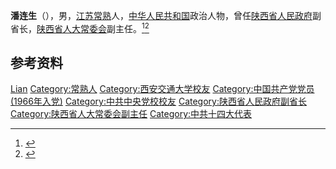 {{Otheruses|other=名为潘连生的其他人物|潘连生}}

'''潘连生'''（{{bd|1945年|11月|}}），男，[[江苏|江苏]][[常熟|常熟]]人，[[中华人民共和国|中华人民共和国]]政治人物，曾任[[陕西省人民政府|陕西省人民政府]]副省长，[[陕西省人大常委会|陕西省人大常委会]]副主任。<ref>{{Cite web|title=潘连生|url=http://www.xjtu.edu.cn/info/1242/398799.htm|accessdate=2020-07-20|work=西安交通大学|archive-date=2020-07-18|archive-url=https://web.archive.org/web/20200718184756/http://www.xjtu.edu.cn/info/1242/398799.htm|dead-url=no}}</ref><ref>{{Cite web|title=潘连生当选陕西省十届人大常委会副主任(附简历)|url=http://news.sina.com.cn/o/2006-01-23/14258059836s.shtml|accessdate=2020-07-20|work=中国新闻网|archive-date=2020-07-20|archive-url=https://web.archive.org/web/20200720130701/http://news.sina.com.cn/o/2006-01-23/14258059836s.shtml|dead-url=no}}</ref>

== 参考资料 ==
{{reflist}}

{{中国人物小作品}}

{{Authority control}}
{{DEFAULTSORT:Pan潘}}
[[Category:潘姓|Lian]]
[[Category:常熟人|Category:常熟人]]
[[Category:西安交通大学校友|Category:西安交通大学校友]]
[[Category:中国共产党党员_(1966年入党)|Category:中国共产党党员 (1966年入党)]]
[[Category:中共中央党校校友|Category:中共中央党校校友]]
[[Category:陕西省人民政府副省长|Category:陕西省人民政府副省长]]
[[Category:陕西省人大常委会副主任|Category:陕西省人大常委会副主任]]
[[Category:中共十四大代表|Category:中共十四大代表]]